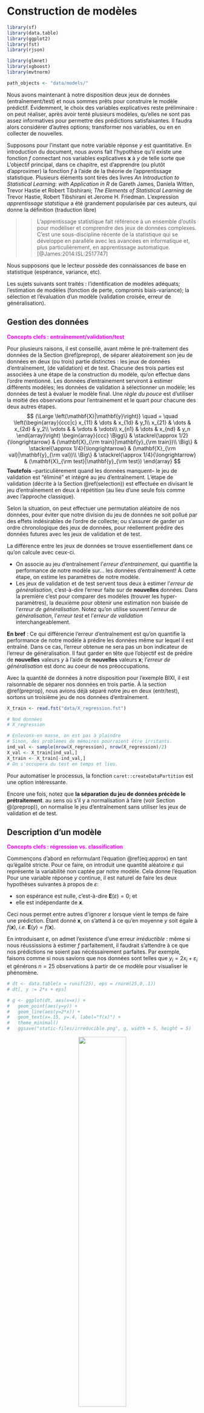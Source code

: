 # Construction de modèles {#metho}

```r
library(sf)
library(data.table)
library(ggplot2)
library(fst)
library(rjson)

library(glmnet)
library(xgboost)
library(mvtnorm)

path_objects <- "data/models/"
```

Nous avons maintenant à notre disposition deux jeux de données (entraînement/test) et nous sommes prêts pour construire le modèle prédictif.
Évidemment, le choix des variables explicatives reste préliminaire : on peut réaliser, après avoir tenté plusieurs modèles, qu'elles ne sont pas assez informatives pour permettre des prédictions satisfaisantes.
Il faudra alors considérer d'autres options; transformer nos variables, ou en en collecter de nouvelles.

Supposons pour l'instant que notre variable réponse $y$ est quantitative. En introduction du document, nous avons fait l'hypothèse qu'il existe une fonction $f$ connectant nos variables explicatives $\mathbf{x}$ à $y$ de telle sorte que
\begin{equation} 
  \mathbf{y} \approx f(\mathbf{X}). (\#eq:approx)
\end{equation}
L'objectif principal, dans ce chapitre, est d'apprendre (ou plutôt d'approximer) la fonction $f$ à l'aide de la théorie de l'apprentissage statistique. Plusieurs éléments sont tirés des livres *An Introduction to Statistical Learning: with Application in R* de Gareth James, Daniela Witten, Trevor Hastie et Robert Tibshirani; *The Elements of Statistical Learning* de Trevor Hastie, Robert Tibshirani et Jerome H. Friedman. L'expression *apprentissage statstique* a été grandement popularisée par ces auteurs, qui donne la définition (traduction libre)

>> L'apprentissage statistique fait référence à un ensemble d'outils pour modéliser et comprendre des jeux de données complexes. C'est une sous-discipline récente de la statistique qui se développe en parallèle avec les avancées en informatique et, plus particulièrement, en apprentissage automatique. [@James:2014:ISL:2517747]

Nous supposons que le lecteur possède des connaissances de base en statistique (espérance, variance, etc).

Les sujets suivants sont traités : l'identification de modèles adéquats; l'estimation de modèles (fonction de perte, compromis biais-variance); la sélection et l'évaluation d'un modèle (validation croisée, erreur de généralisation). 


## Gestion des données {#split}

<span style="color:fuchsia">**Concepts clefs : entraînement/validation/test**</span>

Pour plusieurs raisons, il est conseillé, avant même le pré-traitement des données de la Section \@ref(preprop), de séparer aléatoirement son jeu de données en deux (ou trois) partie distinctes : les jeux de données d'entraînement, (de validation) et de test.
Chacune des trois parties est associées à une étape de la construction du modèle, qu'on effectue dans l'ordre mentionné.
Les données d'entrainement serviront à estimer différents modèles; les données de validation à sélectionner un modèle; les données de test à évaluer le modèle final.
Une *règle du pouce* est d'utiliser la moitié des observations pour l'entrainement et le quart pour chacune des deux autres étapes.
$$
  {\Large \left(\mathbf{X}|\mathbf{y}\right)}
  \quad
  =
  \quad
  \left(\begin{array}{ccc|c}
    x_{11} & \dots & x_{1d}  & y_1\\
    x_{21} & \dots & x_{2d}  & y_2\\
    \vdots &  & \vdots & \vdots\\
    x_{n1} & \dots & x_{nd}  & y_n
  \end{array}\right)
  \begin{array}{ccc}
    \Bigg\} & \stackrel{\approx 1/2}{\longrightarrow} & (\mathbf{X}_{\rm train}|\mathbf{y}_{\rm train})\\
    \Big\} & \stackrel{\approx 1/4}{\longrightarrow} & (\mathbf{X}_{\rm val}|\mathbf{y}_{\rm val})\\
    \Big\} & \stackrel{\approx 1/4}{\longrightarrow} & (\mathbf{X}_{\rm test}|\mathbf{y}_{\rm test})
  \end{array}
$$
**Toutefois** --particulièrement quand les données manquent-- le jeu de validation est "éliminé" et intègré au jeu d'entraînement.
L'étape de validation (décrite à la Section \@ref(selection)) est effectuée en divisant le jeu d'entraînement en deux à répétition (au lieu d'une seule fois comme avec l'approche classique).

Selon la situation, on peut effectuer une permutation aléatoire de nos données, pour éviter que notre division du jeu de données ne soit pollué par des effets indésirables de l'ordre de collecte; ou s'assurer de garder un ordre chronologique des jeux de données, pour réellement prédire des données futures avec les jeux de validation et de test.

La différence entre les jeux de données se trouve essentiellement dans ce qu'on calcule avec ceux-ci.

- On associe au jeu d'entraînement l'*erreur d'entrainement*, qui quantifie la performance de notre modèle sur... les données d'entraînement!
À cette étape, on estime les paramètres de notre modèle.
- Les jeux de validation et de test servent tous deux à estimer l'*erreur de généralisation*, c'est-à-dire l'erreur faite sur de **nouvelles** données.
Dans la première c'est pour comparer des modèles (trouver les hyper-paramètres), la deuxième pour obtenir une estimation non biaisée de l'*erreur de généralisation*.
Notez qu'on utilise souvent l'*erreur de généralisation*, l'*erreur test* et l'*erreur de validation* interchangeablement.

**En bref** : Ce qui différencie l'erreur d'entraînement est qu'on quantifie la performance de notre modèle à prédire les données même sur lequel il est entraîné.
Dans ce cas, l'erreur obtenue ne sera pas un bon indicateur de l'erreur de généralisation.
Il faut garder en tête que l'objectif est de prédire de **nouvelles** valeurs $y$ à l'aide de **nouvelles** valeurs $\mathbf{x}$; l'*erreur de généralisation* est donc au coeur de nos préoccupations.

Avec la quantité de données à notre disposition pour l'exemple BIXI, il est raisonnable de séparer nos données en trois partie.
À la section \@ref(preprop), nous avions déjà séparé notre jeu en deux (entr/test), sortons un troisième jeu de nos données d'entraînement.
```r
X_train <- read.fst("data/X_regression.fst")
```
```r
# Nod données
# X_regression

# Enlevons-en masse, on est pas à plaindre
# Sinon, des problèmes de mémoires pourraient être irritants.
ind_val <- sample(nrow(X_regression), nrow(X_regression)/2)
X_val <- X_train[ind_val,]
X_train <- X_train[-ind_val,]
# On s'occupera du test en temps et lieu.
```
Pour automatiser le processus, la fonction `caret::createDataPartition` est une option intéressante.

Encore une fois, notez que **la séparation du jeu de données précède le prétraitement**.
au sens où s'il y a normalisation à faire (voir Section \@(preprop)), on normalise le jeu d'entraînement sans utiliser les jeux de validation et de test.


## Description d'un modèle {#description}

<span style="color:fuchsia">**Concepts clefs : régression vs. classification**</span>

Commençons d'abord en reformulant l'équation \@ref(eq:approx) en tant qu'égalité stricte.
Pour ce faire, on introduit une quantité aléatoire $\varepsilon$ qui représente la variabilité non captée par notre modèle.
Cela donne l'équation
\begin{equation}
  y = f(\mathbf{x}) + \varepsilon.
  (\#eq:equal)
\end{equation}
Pour une variable réponse $y$ continue, il est naturel de faire les deux hypothèses suivantes à propos de $\varepsilon$:

- son espérance est nulle, c'est-à-dire $\mathbf{E}(\varepsilon) = 0$; et
- elle est indépendante de $\mathbf{x}$.

Ceci nous permet entre autres d'ignorer $\varepsilon$ lorsque vient le temps de faire une prédiction.
Étant donné $\mathbf{x}$, on s'attend à ce qu'en moyenne $y$ soit égale à $f(\mathbf{x})$, *i.e.* $\mathbf{E}(y) = f(\mathbf{x})$.

En introduisant $\varepsilon$, on admet l'existence d'une erreur *irréductible* : même si nous réussissions à estimer $f$ parfaitement, il faudrait s'attendre à ce que nos prédictions ne soient pas nécéssairement parfaites.
Par exemple, faisons comme si nous savions que nos données sont telles que $y_i = 2x_i + \varepsilon_i$ et générons $n=25$ observations à partir de ce modèle pour visualiser le phénomène.
```r
# dt <- data.table(x = runif(25), eps = rnorm(25,0,.1))
# dt[, y := 2*x + eps]

# g <- ggplot(dt, aes(x=x)) +
#   geom_point(aes(y=y)) +
#   geom_line(aes(y=2*x)) +
#   geom_text(x=.15, y=.4, label="f(x)") +
#   theme_minimal()
#   ggsave("static-files/irreducible.png", g, width = 5, height = 5)
```
<center>
![](static-files/irreducible.png){ width=50% }
</center>

Aucune des prédictions (qui se trouvent sur la droite) ne correspond à la vraie valeur $y$ observée.

L'intuition est qu'on admet la présence de facteurs influençant $y$ auxquels nous n'avons pas accès (qui ne sont pas mesurés) ou qui ne sont simplement pas mesurables.
L'utilisation d'un modèle $f$ qui ne permet pas de capturer l'essentiel de la relation entre $\mathbf{x}$ et $y$ peut aussi limiter notre potentiel de réduction de l'erreur.
Ce qui est en notre pouvoir (du moins, si on exclut la re-collecte de données) concerne la fonction $f$.
Il est donc important de choisir une famille de modèles appropriée pour le problème qui nous intéresse.

Comme mentionné en introduction du livre(?), on divise généralement les problèmes en deux grandes catégories : la régression et la classification.
La régression sous-entend une variable réponse continue, *e.g.* la grandeur d'une individue ; la classification sous-entend une variable réponse catégorique (une classe), *e.g.* chat ou chien.
Avec nos données bixi, nous ferons une régression pour prédire la durée d'un trajet et une classification binaire pour prédire si un utilisateur terminera sa course dans le même arondissement ou non.
La régression, une régression linéaire, sera effectuée avec la librairie `glmnet`(vignette : [glmnet](https://web.stanford.edu/~hastie/glmnet/glmnet_alpha.html)), est intégrée au texte.
La classification est effectuée à l'aide de la librairie `xgboost` (vignette : [XGBoost](https://xgboost.readthedocs.io/en/release_0.72/R-package/xgboostPresentation.html)), qui permet de faire du *boosting* d'arbres de décision; elle est reléguée à la fin du chapitre.
On pourrait argumenter (avec raison) que ces modèles sont peut-être des *overkill* pour leur tâche respective, mais leur présentation en vaut la peine.
D'autres librairies intéressantes (et nous passons à côté de beaucoup d'autres!) sont `mxnet` (deep learning, on prêche pour la paroisse!), `keras` (deep learning), `randomForest` (*random forests*) et `e1071` (*support vecteur machines*).

Notez que pour classifier des observations/exemples, on modélise généralement la probabilité qu'une observation appartienne à certaine une classe, ce qui revient en quelque sorte à modéliser une variable réponse continue (une fréquence).
On assigne ensuite l'observation à la classe la plus probable.


## Choix d'un modèle {#choix}

Le choix d'une famille de modèles est intimement lié à la tâche qu'on souhaite résoudre et aux données à disposition.
En se restreignant à une certaine famille, on impose un ensemble de contraintes à la fonction $f$ de l'équation \@ref(eq:equal), ce qui limite le type de relation entre $Y$ et $\mathbf{X}$ qu'il sera possible d'apprendre ; paradoxalement, c'est aussi ce qui permet l'apprentissage.
Par exemple, la (populaire) régression linéaire sous-entend une relation linéaire entre la variable réponse et les facteur explicatifs :
\begin{equation}
  y = \beta_0 + \beta_1 x_1 + \dots + \beta_d x_d + \varepsilon
  (\#eq:reg)
\end{equation}
Ici, les paramètres $\mathbf{\beta} = (\beta_0,\dots,\beta_d)$ déterminent comment un changement porté aux variables explicatrices influencera la prédiction.
Nous utiliserons ce modèle pour prédire la durée station à station d'un trajet en bixi.

La plupart du temps, les modèles plus contraignants sont favorisés lorsque peu d'observations sont disponibles pour prendre avantage d'une structure dans les données qui est connue (ou supposée) *à priori*.
Certains modèles comme les réseaux de neurones profonds sont reconnus pour être efficaces dans des cas ou la relation entre les variables est très complexe, mais requierent généralement une grande quantité de données.
Certains modèles plus simples, comme la régression linéaire, sont parfois choisient pour leur meilleure interprétabilité.

Pour une variable réponse catégorique (disons $K$ classes), la régression de \@ref(eq:reg) n'est pas conseillée.
On peut toutefois la modifier légèrement pour trouver un modèle de classification très répandu : la régression logistique.
Restons dans le cas binaire pour plus de clarté.
La clef consiste à considérer non pas notre réponse $Y$, mais $y^* = \mathbb{P}[Y = 1 | \mathbf{X}]$, la probabilité que $Y = 1$ conditionellement aux valeurs des variables explicatives $\mathbf{x}$.
Un problème majeur avec la régression en \@ref(eq:reg) est son incapacité à contraindre la réponse entre 0 et 1, l'espace naturel pour une probabilité.
Pour intégrer cette contrainte au modèle, on considère les *log-cotes* (*log-odds*) avec la fonction *logit* (*logistic unit*), ce qui donne
$$
  \mathrm{ln}\left( \frac{y^*}{1-y^*} \right) = \beta_0 + \beta_1 x_1 + \dots + \beta_d x_d + \varepsilon.
$$
Ce modèle est généralisable pour un problème de classification multi-classes.

Même lorsqu'on se limite à une famille de modèle, il reste à déterminer quelles variables seront incluses.
L'option simple : toutes les inclure.
On verra plus tard que ce n'est pas toujours souhaitable, en particulier si certaines d'entre elles ne sont pas pertinentes.
Des procédures existent pour sélectionner les variables incluses ; nous en verrons à la sous-section \@ref(regularisation).
On peut aussi vouloir considérer des intéractions entre les variables, c'est-à-dire artificiellement ajouter des termes du style $\beta_{*} x_{i} x_{j}$, ce qui fait exploser le nombre de modèles possibles.
Laissons ces considérations de côté pour le moment et concentrons-nous sur l'estimation d'un modèle pour lequel les variables sont choisies et figées.


## Estimation d'un modèle {#estimation}

<span style="color:fuchsia">**Concept clef : fonction de perte**</span>

Estimer un modèle consiste à déterminer la valeur "optimale" de ses paramètres.
On cherche donc à minimiser l'erreur d'entraîenement, qu'on quantifie à l'aide d'une fonction de perte $L(y,\hat{y}) = L(y,f(x))$.
Celle-ci détermine la pénalité associée à une mauvaise prédiction.
Dans certains cas comme la détection de fraude, où une transaction identifiée comme frauduleuse sera vérifiée par un agent, on peut vouloir minimiser le nombre de faux négatifs (les transactions frauduleuses qui nous glissent entre les doigts), quitte à introduire plus de faux positifs (des transactions identifiées frauduleuses qui ne le sont pas réellement).
En d'autres termes, le choix de $L$ doit être motivé par nos attentes par rapport au modèle.

La fonction de perte la plus populaire est sans contredit l'erreur quadratique, $L(y,\hat{y}) = (\hat{y} - y)^2$.
Puisque nous avons à notre disposition plusieurs observations (supposées indépendantes), il s'agit de minimiser la somme des erreurs individuelles (une par observation).
Par exemple, combinée à la régression linéaire, l'erreur quadratique donne
$$
  \boldsymbol{L}(\mathbf{y},\mathbf{\hat{y}}) = \sum_{i=1}^n (y_i - \hat{y}_i)^2 = \sum_{i=1}^n \Big(y_i - (\beta_0 + \beta_1 x_{i1} + \dots + \beta_1 x_{id})\Big)^2.
$$
où les variables en gras $\mathbf{y}$ et $\mathbf{\hat{y}})$ sont les vecteurs de réponses et de prédictions respectivement.
En équation matricielle, classique :
$$
  \boldsymbol{\hat\beta} = \mathrm{argmin}_{\mathbf{\beta}} \ (\mathbf{y} - \mathbf{X}^\top \boldsymbol{\beta})^{\top}(\mathbf{y} - \mathbf{X}^\top \boldsymbol{\beta}) = (\mathbf{X} \mathbf{X}^\top)^{-1} \mathbf{X} \mathbf{y},
$$
appelé l'estimateur des moindres carrées.

Plusieurs librairies R permettent l'ajustement de modèles linéaires généralisés.
La méthode du maximum de vraisemblance, qui coincide avec la méthodes des moindres carrées pour la régression linéaire, est souvent utilisée pour l'estimation des paramètres (voir *e.g.* [@Friedman:2001:ESL] pour plus de détails).
Nous utilisons ici `glmnet` pour modéliser la durée d'un trajet. 
Tout d'abord, définissons une formule.
```r
# rhs <- paste0(names(X_train)[-c(1,2)], collapse=" + ")
# f <- as.formula(paste("target_duree", rhs, sep=" ~ "))
# class(f)
# f
```
Cette classe permet par exemple de définir des intéractions avec `:`,
```
as.formula(paste(target_d ))
```

Contentons-nous pour l'instant d'un modèle sans intéractions (voir sous-section \@ref(regularisation)).
La fonction `model.matrix` permet de créer la matrice $\mathbf{X}$ qu'on doit fournir à la fonction `glmnet`.
```r
# glm00 <- glmnet::glmnet(x = model.matrix(f, data)[,-1], y = as.matrix(data$target_duree,ncol=1), family = "gaussian", standardize = F, lambda=0) # On reviendra sur lambda...
```
L'option `family` sert à choisir une distribution pour l'erreur irréductible $\varepsilon$.
Le distribution normale est de loin la plus populaire à ce titre.

Pour une petite idée de la fidélité des prédictions
```r
# data[,glm00_pred := predict(object = glm00, newx = model.matrix(f, data)[,-1])]
# ggplot(data) +
#   geom_density(aes(x=target_duree), fill="green") +
#   geom_density(aes(x=glm00_pred), fill="blue", alpha = .5) + theme_minimal()
```
Évidemment, plus de variables explicatives sont nécessaires pour prédire les valeurs extrêmes.
Le modèle fait tout de même des prédictions personnalisées.
```r
# coef.glmnet(glm00)
```

### Un mot sur la régularisation {#regularisation}

<span style="color:fuchsia">**Concepts clefs : pénalités ridge et lasso, sur-apprentissage **</span>

Utilisons maintenant des intéractions entre le moment de la journée et les quartiers de départ (que nous avons encodés dans `cols`).
Pour ce faire, il suffit de coller les nombre des variables qu'on veut faire intéragir avec les deux-points `:` et de les insérer dans notre formule.
```r

# grep("moment_journee", names(data), value=T)
# 
# rhs <- paste0(rhs, " + ",
#               paste0("moment_journee:", grep("start_quartier", names(data), value=T), collapse=" + "))
# f <- as.formula(paste("target_duree", rhs, sep=" ~ "))
# f
```
Lorsque beaucoup de variables explicatives (ou des fonctions de celles-ci) sont considérées simultanément, il est possible qu'un sous-ensemble d'entre elles ne soit pas pertinent pour la tâche à effectuer.
Plus généralement, lorsqu'un modèle est sur-paramétrisé par rapport à la quantité d'observations disponible, les techniques classiques d'estimation doivent être revues pour éviter le sur-apprentissage (*overfit*).
Le danger est que le modèle apprenne (en quelque sorte par coeur) le jeu de données d'entraînement, ce qui diminue son pouvoir de généralisation.

Les techniques de régularisation permettent de mitiger ces effets négatifs en modulant l'importance de certaines variables pour la prédiction. 
Nous l'expliquons ici dans le contexte de la régression linéaire, mais l'idée est valide ou généralisable pour plusieurs modèles.
L'approche consiste à ajouter une pénalité (appliquée aux paramètres $\boldsymbol{\beta}$) à la fonction de perte $L$, c'est-à-dire
$$
  \sum_{i=1}^n L(y_i,f(\mathbf{x}_i | \boldsymbol\beta )) + \lambda P(\beta), \qquad \lambda \in \mathbb{R}.
$$
Le coefficient $\lambda$ est un *hyper-paramètre* controlant le degré de régularisation que nous souhaitons appliquer.
La plupart du temps (par choix), la fonction $P$ pénalise davantage les vecteurs $\boldsymbol{\beta}$ avec de grandes valeurs.
Encore une fois, la norme euclidienne (carrée) qu'on utilise pour la fonction de perte est très populaire. 
$$
  P(\boldsymbol{\hat\beta}) = ||\boldsymbol{\hat\beta}||_2^2 = \sum_{j=1}^p \hat\beta_j^2.
$$
Sa combinaison avec la régression porte le nom de régression *ridge*. 
On l'utilise pour atténuer l'impact du bruit (la variance introduite par les variables non-pertinentes).
Intuitiviment, si certains coeficients $\beta_j$ sont artificiellement gonflés, alors on devrait obtenir une meilleure erreur de généralization lorsque ces derniers sont réduits.
La librairie `glmnet` permet la régression ridge avec le paramètre `lambda` avec *e.g.*
```
glmnet::glmnet(x = model.matrix(f, data), y = as.matrix(data$target_duree,ncol=1), family = "gaussian", lambda=1)
```
Pour des raisons computationelles (et de convergence), il n'est toutefois pas conseillé de fournir une valeur unique pour `lambda` à la fonction `glmnet`, mais plutôt un ensemble de valeurs pour chacunes desquelles l'algorithme ajustera un modèle.

Une deuxième pénalité très populaire est la somme des valeurs absolues des paramètres (la méthode *lasso*) :
$$
  P(\boldsymbol{\hat\beta}) = \sum_{j=1}^p |\hat\beta_j|.
$$
Son grand avantage est qu'elle force, pour une intensité $\lambda$ assez forte, certains paramètres à zéro exactement (et non pas seulement à être petits).
Dans ce cas, il est ensuite plus facile d'identifier les variables explicatives significatives et d'interpréter le modèle.
La fonction `glmnet` applique cette pénalité par défault avec `alpha = 1`.
En fait, `alpha` permet de pondérer les pénalités *ridge* et *lasso*, et donc d'utiliser les deux à la fois (la technique *elastic net*).
Notez que `lambda` est encore utilisé avec le *lasso*.

D'une certaine façon, la méthode *lasso* généralise donc une autre méthode bien connue pour déterminer les variables à intégrer au modèle : la régression *step-wise* (*forward/backward selection*).
Par exemple, avec la *forward selection*, on intègre une à une les variables en commençant par les plus significatives (selon un test statistique choisi).
La *backward selection* est définie similairement, mais en partant du modèle complet et en éliminant des variables non-significatives.
Finalement, ces dernières peuvent être combinées en une méthode qui, à chaque étape, peut entrer et/ou sortir des variables du modèle.
Comme le nombre de variables incluses dans le modèle n'est pas directement un paramètre du modèle lui-même, on peut le considérer comme un hyper-paramètre, équivalent au $\lambda$ du *lasso*.


### Les hyper-paramètres et le compromis biais-variance

<span style="color:fuchsia">**Concepts clefs : hyper-paramètre, compromis biais-variance (lolk)**</span>

Pour comprendre pourquoi l'inclusion de toutes les variables n'est pas toujours avantageuse, ou plus généralement la pertinence de la régularisation, il faut s'attarder au concept de *compromis biais-variance*.
Dans le cas de la régression linéaire, la fonction $f(\cdot| \boldsymbol{\hat\beta})$ estimée dépend des données par l'entremise de $\boldsymbol{\hat\beta}$, c'est donc dire qu'avec un autre jeu de données (provenant de la même distribution) on obtiendrait un modèle différent.
La variance inhérente au processus d'estimation est une composante importante de l'*erreur de généralisation*.
L'erreur de généralisation au point $\mathbf{x}_0$ est donnée par
\begin{equation}
  \mathbb{E}[(Y - \hat{f}(\mathbf{x}_0))^2 | \mathbf{x}_0] = \mathbb{V}{\rm ar}(\hat{f}(\mathbf{x}_0)) + {\rm Biais}
[\hat{f}(\mathbf{x}_0)]^2 + \mathbb{V}{\rm ar}(\varepsilon).
\end{equation}
Le dernier terme est l'erreur irréductible, sur laquelle (par définition) on n'a pas de contrôle.
Les deux premiers termes sont le biais (au carré) et la variance de l'estimateur $\hat{f}$ de $f$ (*e.g.* l'estimateur $f(\cdot | \hat\beta)$ de $f(\cdot | \beta)$).
L'introduction d'une pénalité augmente le biais : certains paramètres se voient réduits injustement.
Par contre, l'effet sur la variance va dans l'autre sens : les modèles plus pénalisés auront tendance à moins changer lorsqu'entraînés sur de nouvelles données.

Pour illustrer l'idée, considérons des données qui proviennet d'un mélange de deux populations normales avec des moyennes différentes.
```r
# train_dummy <- data.table(y = sample(0:1, 50, replace = T))
# train_dummy[, x1 := rnorm(n=50, mean=y, sd=1/2)]
# train_dummy[, x2 := x1 + rnorm(n=50, mean=y, sd=1/4)]
# g <- ggplot(train_dummy, aes(x=x1, y=x2, col=factor(y))) + geom_point(size=2) +
#   theme_minimal() + labs(col = "classe")
# g
```
On peut utiliser ces données pour prédire la classe associée à un nouveau point $x_0$ en fonction des (disons) 3 points $x_j$ dans `data_dummy` les plus près de $x_0$.
```r
# test_dummy <- data.table(y = sample(0:1, 100, replace = T))
# test_dummy[, x1 := rnorm(n=100, mean=y, sd=1/2)]
# test_dummy[, x2 := x1 + rnorm(n=100, mean=y, sd=1/4)]
# 
# new_y_pred <- class::knn(train = matrix(c(train_dummy$x1,train_dummy$x2),ncol=2),
#                          test = matrix(c(test_dummy$x1,test_dummy$x2),ncol=2),
#                          cl = train_dummy$y, # vraie classes du data d'ent.
#                          k = 3) # nombre de voisins utilisé
# 
# test_dummy[, pred := new_y_pred]
# test_dummy[, succes := new_y_pred == y]
# 
# g + geom_point(data = test_dummy, aes(x=x1, y=x2, colour=factor(y), shape = factor(succes, labels = c("non","oui"))), size=2) +
#   scale_shape_manual(values=c(4,0)) + 
#   theme_minimal() + labs(col = "classe", shape = "bonne prédiction")
```
Dans ce cas, `k` est l'hyper-paramètre.
Comme plusieurs hyper-paramètres, il sert à lisser nos prédictions.
Plus $k$ est grand, plus on aggrège d'information pour faire notre prédiction.
Par exemple lorsque $k = n$, le nombre d'observations dans le jeu d'entraînement, on obtient toujours la même prédiction (la classe avec le plus de représentants, très embettant quand les classes sont de mêmes tailles).
Approximons l'erreur de généralisation pour chaque valeur de $k$ au point $x_0 = .75$.
Notons que $\mathbb{E}[Y|X_1 = .5, X_2 = 1]$ est donné par
```r
# x0 <- c(.75,.75)
# Sig <- matrix(1/2^2,2,2) # la matrice de variance-covariance pour la classe 1
# Sig[2,2] <- Sig[2,2] + 1/4^2 # la variance de x2
# Ex0 <- dmvnorm(x0, mean = c(1,1), sigma = Sig)/(dmvnorm(x0, mean = c(0,0), sigma = Sig) + dmvnorm(x0, mean = c(1,1), sigma = Sig)) # la prob conditionnelle que x0 = 1
```
En générant des données d'entraînement, on peut estimer l'erreur au carré, la variance, et donc l'erreur de généralisation.
Voici ce que ça donne en fonction de $k$ (2000 répétitions pour chaque valeur de $k$).
```r
# createMseFig()

```
<center>
![](static-files/dummy-mse.png){ width=50% }
</center>

<span style="color:red">**Particularité des hyper-paramètres :**</span> Les hyper-paramètres comme $\alpha$, $\lambda$ et $k$ ne peuvent être estimés de façon traditionnelle.
On détermine souvent leurs valeurs en faisant une recherche en grille (*grid search*).
Ceci veut dire que, dans notre cas, nous tenterions plusieurs combinaisons de `alpha` et `lambda` et sélectionneront la *meilleure* paire.
Puisque que notre objectif ultime est de minimiser l'erreur de généralisation, on utilise sur celle-ci pour comparer les différents modèles.

Avec `glmnet`, l'algorithme détermine les valeurs de `lambda` automatiquement (par défaut 100 valeurs).
Il ne nous reste donc qu'à s'occuper de `alpha`.
```r
# alpha_seq <- seq(0,1,.25)
# glm_list <- lapply(alpha_seq, function(alpha){
#   glmnet(x = model.matrix(f, data)[,-1], y = as.matrix(data$target_duree,ncol=1),
#                  family = "gaussian", alpha = alpha, standardize = F)
# })
```
Lorsque `alpha` est positif, les modèles associés aux plus fortes valeur de `lambda` feront usage de moins de variables pour expliquer la réponse; à l'opposé, `lambda = 0` produira un modèle les incluant toutes.



## Validation/sélection d'un modèle et son évaluation {#sélection}

<span style="color:fuchsia">**Concepts clefs : erreur de généralisation, validation croisée, matrice de confusion, fonction `predict`**</span>

La sélection du modèle finale, ayant comme but de minimiser l'erreur, passe généralement par un compromis entre le nombre de paramètres et la qualité de l'ajustement du modèle, ou directement par l'estimation de l'erreur de généralisation.

### Validation directe

La méthode la plus simple consiste à utiliser nos données de validation (si disponibles!)
À moins qu'une autre fonction de perte ne se présente comme naturelle pour le problème en question, on calcule l'erreur de généralisation de la même façon que l'erreur sur le jeu d'entraînement, c'est-à-dire avec la fonction $\boldsymbol{L}$ ; cette fois-ci en utilisant les données de validation.

Notre objet `glm_list` contient $500$ modèles différents, pour chacun d'eux, estimons l'erreur de généralisation.
L'outil R principal pour cette tâche est la fonction `predict`, qui nous permet de faire des prédictions à partir d'un modèle et de variables explicatrices.
Elle peut être utilisée avec plusieurs types de modèles, à chaque fois avec ses particularités.
À titre d'exemple, utilisons ici -- au lieu de l'erreur quadratique moyenne (*MSE*, $(y - f(x))^2$) -- l'erreur absolue moyenne (*MAE*, $|y - f(x)|$).
```r
# on a une liste, glm_list, contenant 5 objets glmnet : chacun contient 100 modeles!
# erreur <- sapply(glm_list, function(mods){
#   colMeans(abs(predict.glmnet(mods, newx = model.matrix(f, data_val)[,-1]) - data_val$target_duree))
# })
# 
# dt <- data.table(alpha = factor(rep(alpha_seq, each = 100)), lambda_id = rep(100:1, times = 5), erreur = c(erreur))
# 
# ggplot(dt, aes(x=lambda_id, y=erreur, col=alpha)) + geom_line()
```
Sans surprise, la régularisation n'est pas particulièrement avantageuse pour notre problème.
Les raisons principales sont que (1) nous avons amplement de données pour bien estimer chaque paramètres individuellement.
Choisissons donc la régression non-pénalisée comme modèle final.
```r
# glm_final <- glmnet(x = model.matrix(f, data)[,-1], y = as.matrix(data$target_duree,ncol=1),
#                  family = "gaussian", lambda = 0, standardize = F)
# coef(glm_final)
```
Nous aurions pu comparer ce modèle avec celui sans intéractions aussi.

Un point laisser de côté jusqu'à présent est qu'on peut choisir comme modèle final non pas celui qui minimise l'erreur, mais le modèle le plus simple qui se trouve à une distance raisonnable (en termes d'erreur) du meilleur modèle.
Pour ce faire, on doit avoir une idée de ce qui est *raisonnable*.
Plusieurs librairies en R offrent cette possibilité.
`glmnet` le permet avec la validation croisée, voir la section en question.


### Critères classiques

Lorsqu'aucune donnée de validation n'est disponible, une alternative simple est d'utiliser des critères comme l'AIC (*Akaike Information Criterion*), le BIC (*Bayesian Information Criterion*), ou le $C_p$ de Mallows. 
Chacune de ses méthodes à ses particularités, mais elles s'opèrent similairement.
Penchons nous brièvement sur l'AIC par exemple.
Pour la régression linéaire,
$$
   AIC(f) = 2 k - 2 \boldsymbol{L}(\boldsymbol{y},f(\boldsymbol{\boldsymbol{x}}))
$$
où $k$ est le nombre de paramètres inclut la régression $f$ de \@ref(eq:reg) et $\boldsymbol{L}$ est la perte quadratique.
Notez que ceci est valide justement parce que la perte quadratique, dans ce cas particulier, coincide avec la log-vraisemblance du modèle et que $\boldsymbol{\hat\beta}$ est le vecteur qui minimise la perte.
L'utilisation de plus de paramètres permet un meilleur ajustement aux données d'entraînement (une valeur plus faible de $\boldsymbol{L}$), mais cette amélioration, pour être acceptée, doit compenser l'augmentation qu'induit le terme $2k$.

Ces méthodes, quoique très simples, reposent en général sur certaines hypothèses qui peuvent rendre leur utilisation douteuse.
Pour notre application, nous utilisons la validation croisée.


### Validation croisée

La validation croisée permet d'estimer l'erreur de généralisation à même le jeu de données d'entraînement.
Pour ce faire, on se crée artificiellement des pairs $(\mathbf{X}_{\rm train},\mathbf{X}_{\rm val})$ est divisant le jeu d'entraîenement $\mathbf{X}$ en (disons) $K = 10$ partie de même taille.
De là le nom anglophone *$K$-fold cross-validation*.
$$
  {\Large \left(\mathbf{X}|\mathbf{y}\right)}
  \quad
  =
  \quad
  \left(\begin{array}{ccc|c}
    x_{11} & \dots & x_{1d}  & y_1\\
    x_{21} & \dots & x_{2d}  & y_2\\
    \vdots &  & \vdots & \vdots\\
    x_{n1} & \dots & x_{nd}  & y_n
  \end{array}\right)
  \begin{array}{ccc}
    \Big\} & \stackrel{\approx 1/10}{\longrightarrow} & (\mathbf{X}^1|\mathbf{y}^{10})\\
    \vdots &   & \vdots\\
    \Big\} & \stackrel{\approx 1/10}{\longrightarrow} & (\mathbf{X}^{10}|\mathbf{y}^{10})
  \end{array}
$$
Pour chaque valeur de $k \in \{1,\dots,10\}$, l'idée est d'entraîner nos modèles sur les données $(\mathbf{X}^{-k}|\mathbf{y}^{-k})$, c'est-à-dire toutes les données sauf $(\mathbf{X}^{k}|\mathbf{y}^{k})$.
Le but est de prédire, avec ces modèles, les réponses $\mathbf{y}_{\rm train}^{k}$ laissées de côté pour l'entraînement à partir des variables explicatrices $\mathbf{X}^{k}$.

Comme précédemment, utilisons $f(\mathbf{x})$ pour référer au modèle théorique et $f^{(-k)}(\mathbf{x})$ pour les modèles estimés sur $(\mathbf{X}^{-k}|\mathbf{y}^{-k})$.
L'erreur de généralisation (calculée sur $n(1-K^{-1})$ observations!) de $f(\mathbf{x})$ est estimée par
\begin{equation}
  \frac{1}{K} \sum_{k=1}^K \mathbf{L}(f^{(-k)}(\mathbf{x}_i^k), \mathbf{y}^k).
\end{equation}

L'élément essentiel de la procédure est qu'en aucun cas les observations "à prédire" ne doivent être utilisées pour l'estimation.
C'est là que l'erreur la plus commune est commise.
Les méthodes comme *lasso* et les régressions *step-wise*, en combinant la sélection de variables avec l'estimation, utilisent le jeu de données d'entraînement.
**L'étape de sélection doit donc faire partie de la routine de validation croisée.**
Ce n'est donc pas seulement les modèles que nous évaluons, mais la procédure d'estimation.
Pour notre exemple principal avec la libraire `glmnet`, cela signifie q'on doit donc appliquer la fonction glmnet` à chaque jeu d'entraînement $(\mathbf{X}^{-k}|\mathbf{y}^{-k})$.
**Subtilité :** Il est difficile de choisir les valeurs de `lambda` à priori -- et laisser la fonction les choisir produira des `lambda` hétérogènes de *fold* en *fold*.
Heureusement, une fonction existe pour nous éviter ce problème, `cv.glmnet`.
Pour l'exemple, utilisons seulement $50,000$ observations et `alpha=1`.
```r
# data_sub <- data[sample(nrow(data), 50000)]
# fold <- sample(1:10, size = nrow(data_sub), replace=T) # On assigne chaque obs. à un fold.

# Pour un alpha donné, on sélectionne le lambda optimal
# glm0_cv <- cv.glmnet(x = model.matrix(f, data_sub)[,-1],
#           y = matrix(data_sub$target_duree, ncol=1),
#           type.measure = "mae", # utilisons l'erreur absolue moyenne
#           foldid = fold,
#           alpha = 1)
# plot(glm0_cv)
```
Des intervalles de confiances sont fournies, ce qui permet non seulement d'identifier la valeur de lambda qui minimise l'erreur, mais aussi la plus grande valeur pour laquelle l'erreur se trouve à moins d'un écart-type du minimum.
Ces valeurs sont indiquées par les traits verticaux et s'obtiennent avec
```r
# log(glm0_cv$lambda.min)
# log(glm0_cv$lambda.1se)
```

Si on voulait appliquer la procédure pour d'autres valeurs de `alpha` (ce qu'on aurait à faire manuellement), il serait important d'utiliser les même *folds*.
Sinon les comparaisons perdront de leur signification.
La fonction `caret::createFolds` peut être utile dans ce cas.


### Évaluation finale

Puisque l'erreur de généralisation fut estimée pour sélectionner le modèle, il semble inutile de refaire l'exercice avec le jeu de données test. 
Pour comprendre l'utilité de cette étape finale, considérons la régression linéaire
\begin{equation}
  y = x_1 + x_2 + x_3 + x_4 + x_5 + \varepsilon
  (\#eq:reg-dummy)
\end{equation}
où $x_1,\dots,x_5,\varepsilon \stackrel{\rm iid}{\sim} U(0,1)$. (Les variables sont toutes distribuées uniformément sur l'intervalle $(0,1)$, vraiment des données bidons quoi.)
Supposons que, pour une raison quelconque, nous puissions seulement utiliser une variable pour faire nos prédictions.
Les modèles en compétitions (en supposant en plus que nous sachions que les coefficients sont égaux à $1$ dans \@ref(eq:reg-dummy) -- aucune estimation requise!) seraient donc, pour $k=1,\dots,5$,
\begin{equation}
  y \approx 5 x_k.
\end{equation}
Évidemment, on doit s'attendre à ce que tous nos modèles soient équivalents.
Estimons leur erreur de généralisation (sur des données simulées).
```r
# set.seed(666)
# X_test <- matrix(runif(10*6), 10, 6)
# y_test <- rowSums(X)
# 
# colSums((y_test - 5*X_test[,-6])^2)
```
Selon nos estimations, le modèle utilisant $x_4$ est clairement meilleur que les autres.
Refaisons le test.
```r
# set.seed(667)
# X_test <- matrix(runif(10*6), 10, 6)
# y_test <- rowSums(X_test)

# colSums((y_test - 5*X_test[,-6])^2)
```
Maintenant les modèles 2 et 3 semblent bien meilleurs!
Au fond, puisque dans ce cas nous savons que tous les modèles sont équivalent, on peut obtenir une meilleure estimation de l'erreur de généralisation en moyennant celles de chacun des modèles.
On obtient
```r
# mean(colSums((y_test - 5*X_test[,-6])^2))
```
qui est vraiment au-dessus de notre estimation.
La morale de ces petits tests est la suivante : si nos modèles sont équivalents, on va nécéssairement sélectionner le modèle qui performe le mieux sur nos données de validation.
La supériorité du modèle choisit est illusoire et on risque donc de sous-estimer l'erreur de généralisation.
C'est pourquoi il est plus sage de faire une évaluation finale de notre modèle gagnant après l'étape de sélection.

Avec nos données bixi, on ne devrait pas voir trop de différence toutefois.
L'étape est très simple :
```r
# data_test[,glm_pred := predict(object = glm_final, newx = model.matrix(f, data_test)[,-1])]
# data_test[,glm_error := abs(target_duree - glm_pred)]
# mean(data_test$target_duree)
```
Ce chiffre nous donne idée de l'erreur moyenne qu'on fera (en secondes) sur la durée d'un trajet lorsqu'on mettra notre modèle en production.

Pour une analyse plus détaillée, on peut se pencher sur l'erreur par quartier de départ.
```r
# data_test_long <- melt(data_test, measure.vars = grep("start_q", colnames(data_test)),
#                                   variable.name = "start_quartier",
#                                   value.name = "ind_quartier")
# 
# data_test_long <- data_test_long[ind_quartier == 1,]
# data_test_long[,mean(target_duree), .(start_quartier)]
```
On voit que c'est très inégal.


Pour les modèles de classification, un des outils les plus utiles est la matrice de confusion, qui nous permet de visualiser les différents type d'erreurs que notre modèle fait.
Elle est présentée dans l'exemple avec `xgboost`






## Exemple 2 : classification avec xgboost

Pour faire la classification, utilisons la librairie `xgboost` (pour *eXtreme Gradient Boosting*), qui permet d'ajuster un modèle construit à partir d'arbres de décisions.
C'est clairement un *overkill* pour notre tâche, mais ça donne une idée du potentiel de R.

### Le modèle en bref
Ce modèle est l'un des plus populaires auprès des participants des concours [Kaggle](https://www.kaggle.com/).
L'idée (très générale) est de créer des [arbres de décisions](https://en.wikipedia.org/wiki/Decision_tree_learning), qui forment un bassin de *weak learners*, et d'effectuer un vote pondéré en tant que prédiction.
On peut percevoir les *boosted trees* comme un modèle additif ; une sorte de régression linéaire, mais avec des fonctions plus complexes que l'identité :
\[
  y^* = \sum_{m=1}^M \beta_m f_m(\mathbf{x})
\]
ou les fonctions $f_m$ sont des arbres de décisions qui retournent soit $0$ soit $1$.
Dans notre cas, la prédiction finale sera $\mathbb{1}(y^* > .5)$.
Les paramètres $\beta_m$ permettent de donner plus d'importances aux arbres qui sont plus performants.
Notez que cette formulation doit être modifiées pour une classification à plusieurs classes.

### Estimation

Pour certain, l'estimation du modèle peut paraître un peu non-conventionelle.
On ajuste d'abord un arbre de décision et identifions les observations pour lesquelles nos prédictions sont mauvaises.
On met ensuite plus de poids sur ces dernières pour forcer le prochain arbre construit à les considérer plus sérieusement.
On répète la procédure un nombre déterminé de fois, disons $M$.
Évidemment, une fonction effectue la procédure pour nous  : la fonction `xgboost`.
Ajustons un modèle pour des valeurs de $M=25$.
```r
# xgbs <- xgboost(data = as.matrix(data[, -c(1,2)]), label = data$target_meme_station, objective = "binary:logistic", eval.metric = "logloss", nrounds = 25, verbose = F)
```
Plusieurs options ici laissées de côté existent : `eta` (entre 0 et 1) qui est le paramètre de *learning rate* peut être très utile pour éviter le sur-entraînement.
Brièvement, des petites valeurs de `eta` empêche l'algorithme de construire des arbres avec trop de poids (et donc ralenti son apprentissage).
En contrepartie, il faudra utiliser une valeur de $M$ plus élevée, *i.e.* intégrer plus d'arbres au modèle.
`maxdepth` (profondeur maximale des arbres) et `subsample` (utilisation d'un sous-ensemble des données pour créer les arbres) sont deux autres options qui valent la peine d'être considérées.

Abordons plutôt une option plus universelle (aussi disponible avec `glmnet`), intéressante pour les jeux de données débalancés (nous avons beaucoup plus de `target_meme_station == 0` que de `target_meme_station == 1`), ce qui est particulièrement pertinent pour la détection de fraudes.
L'option `weight` nous permet de donner plus d'importance à certaines observations dans la fonction de perte (à ne pas confondre avec ce qui est fait pour construire les arbres de décision, quoique l'idée est en fait très similaire).
Concrètement, on définit des poids $w_i$ qu'on introduit comme suit dans la fonction de perte
\begin{equation}
  \boldsymbol{L}(\mathbf{y},\mathbf{X}) = \sum_{i=1}^n w_i L(y_i, \mathbf{x}_i)
\end{equation}
où $L(y_i, \mathbf{x}_i)$ est la perte calculée pour l'observation $i$.
Donnons des poids totaux égaux pour nos deux classes. 
```r
# ratio <- mean(data$target_meme_station == 1)
# xgb_w <- xgboost(data = as.matrix(data[, -c(1,2)]), label = data$target_meme_station, objective = "binary:logistic",
#           eval.metric = "logloss", nrounds = 25, verbose = F,
#           weight = (1-ratio)*data$target_meme_station + ratio*(1-data$target_meme_station))
```


### Validation
Nous n'avons que deux modèles, mais nous aurions pu en ajuster beaucoup plus.
Avec beaucoup de temps, nous pourrions faire une recherche en grille du style :
```r
# param_grid <- expand.grid(eta = seq(.1,1,.15), nrounds = 10:100, maxdepth = 5:20)
# rbind(head(param_grid),
# tail(param_grid))
```
soit en utilisant le jeu de données de validation ou la validation croisée.
Il est évident qu'une meilleure grille peut être définit : la plupart des combinaisons présentées ci-haut produiraient des modèles médiocres, en particulier quand `eta` et `nrounds` seraient tous les deux petits.
Note : encore une fois, une fonction existe pour faire la validation croisée, `xgb.cv`.

Comparant nos deux modèles avec le jeu de données de validation.
```r
# preds <- as.numeric(predict(xgb, as.matrix(data_val[,-c(1,2)])) > .5)
# preds_w <- as.numeric(predict(xgb_w, as.matrix(data_val[,-c(1,2)])) > .5)
# 
# colMeans(abs(
#   cbind(preds,preds_w) != data_val$target_meme_station
# ))
```
Évidemment, le modèle qui utilise `weight` fait moins bien en terme d'erreur de classification, toutefois cette mesure n'est peut-être pas la bonne à utiliser ici.
La matrice de confusion nous donne une meilleure idée de ce qui se passe :
```r
# cm <- caret::confusionMatrix(as.factor(preds),as.factor(data_val$target_meme_station))
# cm$table
```
Comme on peut voir, le modèle sans `weight` ne fait que prédire la valeur $0$ à chaque fois, ce qui est loin de nous être utile.
Le modèle avec `weight` fait beaucoup d'erreur, mais au moins il identifie certain client qui sont revenus.
```r
# confusionMatrix(as.factor(preds_w),as.factor(data_val$target_meme_station))
# cm_w <- caret::confusionMatrix(as.factor(preds_w),as.factor(data_val$target_meme_station))
# cm_w$table
```
Si c'était un problème de détection de fraudes, le nombre de faux positifs seraient encore trop gros pour que le modèle soit utile.
